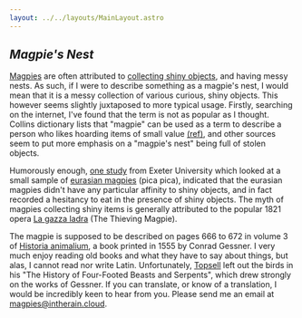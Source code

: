 ```yaml
---
layout: ../../layouts/MainLayout.astro
---
```



<LastUpdated filePath="src/pages/phrases/magpies-nest.mdx" />

<article>

# <dfn>Magpie's Nest</dfn>

[Magpies](https://en.wikipedia.org/wiki/Magpie) are often
attributed to
[collecting shiny objects](https://en.wikipedia.org/wiki/Magpie#Europe), and having messy nests. As such, if I were to describe something as a
magpie's nest, I would mean that it is a messy collection of various
curious, shiny objects. This however seems slightly juxtaposed to more
typical usage. Firstly, searching on the internet, I've found that the term
is not as popular as I thought. Collins dictionary lists that "magpie" can
be used as a term to describe a person who likes hoarding items of small
value
[(ref)](https://www.collinsdictionary.com/dictionary/english/magpie), and other sources seem to put more emphasis on a "magpie's nest" being
full of stolen objects.

Humorously enough,
[one study](https://link.springer.com/article/10.1007/s10071-014-0794-4#auth-T__V_-Shephard-Aff1)
from Exeter University which looked at a small sample of
[eurasian magpies](https://en.wikipedia.org/wiki/Eurasian_magpie)
(pica pica), indicated that the eurasian magpies didn't have any
particular affinity to shiny objects, and in fact recorded a hesitancy to
eat in the presence of shiny objects. The myth of magpies collecting shiny
items is generally attributed to the popular 1821 opera
[La gazza ladra](https://en.wikipedia.org/wiki/La_gazza_ladra)
(The Thieving Magpie).

The magpie is supposed to be described on pages 666 to 672 in volume 3 of
[Historia animalium](<https://en.wikipedia.org/wiki/Historia_animalium_(Gessner_book)>), a book printed in 1555 by Conrad Gessner. I very much enjoy reading old
books and what they have to say about things, but alas, I cannot read nor
write Latin. Unfortunately,
[Topsell](https://en.wikipedia.org/wiki/Edward_Topsell) left out
the birds in his "The History of Four-Footed Beasts and Serpents", which
drew strongly on the works of Gessner. If you can translate, or know of a
translation, I would be incredibly keen to hear from you. Please send me an
email at
[magpies@intherain.cloud](mailto:magpies@intherain.cloud).

</article>
